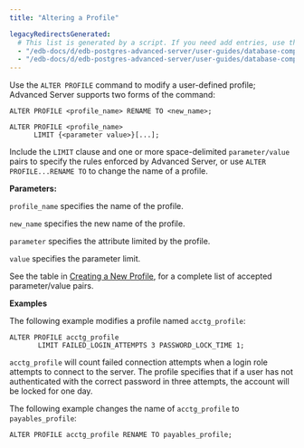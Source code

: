 ```yaml
---
title: "Altering a Profile"

legacyRedirectsGenerated:
  # This list is generated by a script. If you need add entries, use the `legacyRedirects` key.
  - "/edb-docs/d/edb-postgres-advanced-server/user-guides/database-compatibility-for-oracle-developers-guide/13/altering_a_profile.html"
  - "/edb-docs/d/edb-postgres-advanced-server/user-guides/database-compatibility-for-oracle-developers-guide/latest/altering_a_profile.html"
---
```


<div id="altering_a_profile" class="registered_link"></div>

Use the `ALTER PROFILE` command to modify a user-defined profile; Advanced Server supports two forms of the command:

```text
ALTER PROFILE <profile_name> RENAME TO <new_name>;

ALTER PROFILE <profile_name>
      LIMIT {<parameter value>}[...];
```

Include the `LIMIT` clause and one or more space-delimited `parameter/value` pairs to specify the rules enforced by Advanced Server, or use `ALTER PROFILE...RENAME TO` to change the name of a profile.

**Parameters:**

`profile_name` specifies the name of the profile.

`new_name` specifies the new name of the profile.

`parameter` specifies the attribute limited by the profile.

`value` specifies the parameter limit.

See the table in [Creating a New Profile](01_creating_a_new_profile/#creating_a_new_profile), for a complete list of accepted parameter/value pairs.

**Examples**

The following example modifies a profile named `acctg_profile`:

```text
ALTER PROFILE acctg_profile
       LIMIT FAILED_LOGIN_ATTEMPTS 3 PASSWORD_LOCK_TIME 1;
```

`acctg_profile` will count failed connection attempts when a login role attempts to connect to the server. The profile specifies that if a user has not authenticated with the correct password in three attempts, the account will be locked for one day.

The following example changes the name of `acctg_profile` to `payables_profile`:

```text
ALTER PROFILE acctg_profile RENAME TO payables_profile;
```
